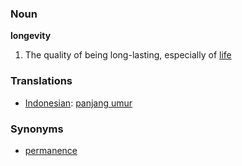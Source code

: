 === Noun ===
'''longevity'''

# The quality of being long-lasting, especially of [[life]]

=== Translations ===
*[[Indonesian]]: [[panjang umur]]

=== Synonyms ===
*[[permanence]]